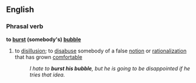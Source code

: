 ==English==
===Phrasal verb===
'''to [[burst]] (somebody's) [[bubble]]'''
#{{idiom}} to [[disillusion]]; to [[disabuse]] somebody of a false [[notion]] or [[rationalization]] that has grown [[comfortable]]
#:''I hate to '''burst his bubble''', but he is going to be disappointed if he tries that idea.''